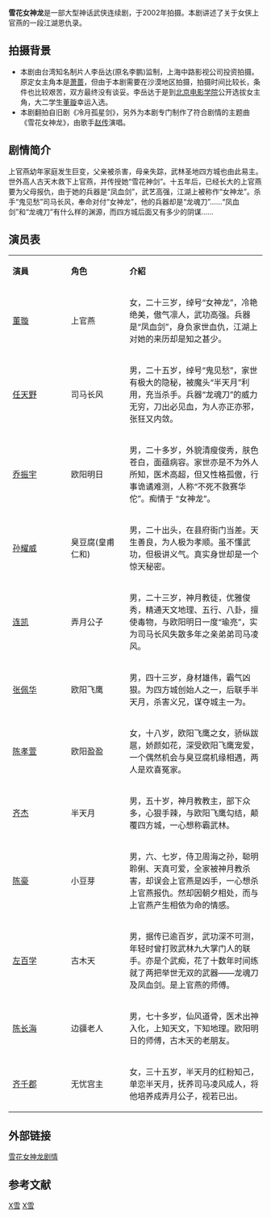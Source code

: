 {{电视节目信息框
| 名稱 = 雪花女神龙
| 原名 = 
| 圖片 = 
| 圖說 = 
| 分類 = 神话武侠连续剧
| 原創者 = 
| 編劇 = [[东函|东函]]
| 導演 = [[张俊|张俊]]
| 演出 = [[董璇|董璇]]、[[乔振宇|乔振宇]]、[[任天野|任天野]]、[[孙耀威|孙耀威]]、[[连凯|连凯]]
| 配音 = 
| 旁白 = 
| 主題曲 = 雪花女神龙([[赵传|赵传]]演唱)
| 片尾曲 = 无尽的爱([[尤雅|尤雅]]演唱)
| 作曲 = 
| 國家 = {{HKG}}
| 語言 = [[普通话|普通话]]
| 季數 = 
| 集數 = 45集
| 每集列表 = 
| 製片人 = 李岳达
| 執行製片 = 
| 拍攝地 = {{CHN}}
| 攝像 = 
| 每集長 = 
| 頻道 = 
| 電視網 = 
| 視頻制式 = 
| 音頻制式 = 
| 開始 = 
| 結束 =
| 先於 = 
| 後於 = 
| 相關劇集 = 
| 官方網站 = 
}}
'''雪花女神龙'''是一部大型神话武侠连续剧，于2002年拍摄。本剧讲述了关于女侠上官燕的一段江湖恩仇录。
==拍摄背景==
*本剧由台湾知名制片人李岳达(原名李鹏)监制，上海中路影视公司投资拍摄。原定女主角本是[[萧蔷|萧蔷]]，但由于本剧需要在沙漠地区拍摄，拍摄时间比较长，条件也比较艰苦，双方最终没有谈妥。李岳达于是到[[北京电影学院|北京电影学院]]公开选拔女主角，大二学生[[董璇|董璇]]幸运入选。
*本剧翻拍自旧剧《冷月孤星剑》，另外为本剧专门制作了符合剧情的主题曲《雪花女神龙》，由歌手[[赵传|赵传]]演唱。

==剧情简介==
上官燕幼年家庭发生巨变，父亲被杀害，母亲失踪，武林圣地四方城也由此易主。世外高人古天木救下上官燕，并传授她“雪花神剑”。十五年后，已经长大的上官燕要为父母报仇，由于她的兵器是“凤血剑”，武艺高强，江湖上被称作“女神龙”。杀手“鬼见愁”司马长风，奉命对付“女神龙”，他的兵器却是“龙魂刀”……“凤血剑”和“龙魂刀”有什么样的渊源，而四方城后面又有多少的阴谋……

==演员表==
{|class="wikitable"
|- style="background:#00ffff; color:black" align=center
|style="width:100px"|'''演員'''||style="width:100px"|'''角色'''||'''介紹'''
|-
|[[董璇|董璇]]||上官燕||女，二十三岁，绰号“女神龙”，冷艳绝美，傲气凛人，武功高强。兵器是“凤血剑”，身负家世血仇，江湖上对她的来历却是知之甚少。
|-
|[[任天野|任天野]]||司马长风||男，二十五岁，绰号“鬼见愁”，家世有极大的隐秘，被魔头“半天月”利用，充当杀手。兵器“龙魂刀”的威力无穷，刀出必见血，为人亦正亦邪，张狂又内敛。
|-
|[[乔振宇|乔振宇]]||欧阳明日||男，二十多岁，外貌清瘦俊秀，肤色苍白，面蕴病容。家世亦是不为外人所知，医术高超，但又性格孤傲，行事诡谲难测，人称“不死不救赛华佗”。痴情于 “女神龙”。
|-
|[[孙耀威|孙耀威]]||臭豆腐(皇甫仁和)||男，二十出头，在县府衙门当差。天生善良，为人极为孝顺。虽不懂武功，但极讲义气。真实身世却是一个惊天秘密。
|-
|[[连凯|连凯]]||弄月公子||男，二十三岁，神月教徒，优雅俊秀，精通天文地理、五行、八卦，擅使毒物，与欧阳明日一度“瑜亮”，实为司马长风失散多年之亲弟弟司马凌风。
|-
|[[张佩华|张佩华]]||欧阳飞鹰||男，四十三岁，身材雄伟，霸气凶狠。为四方城创始人之一，后联手半天月，杀害义兄，谋夺城主一为。
|-
|[[陈孝萱|陈孝萱]]||欧阳盈盈||女，十八岁，欧阳飞鹰之女，骄纵跋扈，娇颜如花，深受欧阳飞鹰宠爱，一个偶然机会与臭豆腐机缘相遇，两人是欢喜冤家。
|-
|[[齐杰|齐杰]]||半天月||男，五十岁，神月教教主，部下众多，心狠手辣，与欧阳飞鹰勾结，颠覆四方城，一心想称霸武林。
|-
|[[陈豪|陈豪]]||小豆芽||男，六、七岁，侍卫周海之孙，聪明聆俐、天真可爱，全家被神月教杀害，却误会上官燕是凶手，一心想杀上官燕报仇。然却因朝夕相处，而与上官燕产生相依为命的情感。 
|-
|[[左百学|左百学]]||古木天||男，据传已逾百岁，武功深不可测，年轻时曾打败武林九大掌门人的联手。亦是个武痴，花了十数年时间练就了两把举世无双的武器——龙魂刀及凤血剑。是上官燕的师傅。
|-
|[[陈长海|陈长海]]||边疆老人||男，七十多岁，仙风道骨，医术出神入化，上知天文，下知地理。欧阳明日的师傅，古木天的老朋友。
|-
|[[齐千郡|齐千郡]]||无忧宫主||女，三十五岁，半天月的红粉知己，单恋半天月，抚养司马凌风成人，将他培养成弄月公子，视若已出。
|}

==外部链接==
[https://web.archive.org/web/20100703105233/http://jq.tvmao.com/episode/XueHuaNvShenLong-15878/0/ 雪花女神龙剧情]

==参考文献==
{{reflist|2}}
<div class="references-small">
<references />
</div>
{{2002年中國大陸古裝/民初電視劇}}
[[Category:2002年中國電視劇集|X雪]]
[[Category:五代十國背景電視劇|X雪]]